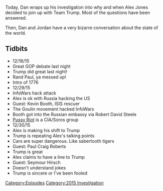 {{DEFAULTSORT:
    #_EPISODE_0088:The 2015 Investigation Ends
}}{{Episode
    | title             = The 2015 Investigation Ends
    | caption           = Listen to this episode on [https://knowledgefight.libsyn.com/knowledge-fight-the-2015-investigation-ends Libsyn] [https://open.spotify.com/episode/3a9HlPpo9X0e3Ko5iEvjtv Spotify], Read the [[Transcript/88: The 2015 Investigation Ends|Unofficial Transcript]]
    | episodeNumber     = 88
    | length            = 02:14:47
    | airDate           = October 2, 2017
    | coverageStartDate = December 16, 2015
    | coverageEndDate   = December 30, 2015
    | episodeType       = [[:Category:2015 Investigation|2015 Investigation]]
    | appearance        = [[Rand Paul]], [[Kevin Booth]], [[Robert David Steele]], [[Pussy Riot]], [[George Soros]], [[Paul Craig Roberts]], [[Seymour Hirsch]]
    | oocDrop           = Hitler and Stalin, Complete Studs
    | previousEpisode   = [[87: Mark Richards Revisited]]
    | nextEpisode       = [[89: December 31, 2015]]
}}

{{Stub}}

Today, Dan wraps up his investigation into why and when Alex Jones decided to join up with Team Trump. Most of the questions have been answered.

Then, Dan and Jordan have a very bizarre conversation about the state of the world.

==Tidbits==

*12/16/15
*Great GOP debate last night
*Trump did great last night!
*Rand Paul, ya messed up!
*Intro of 1776
*12/29/15
*InfoWars hack attack
*Alex is ok with Russia hacking the US
*Guest: Kevin Booth, ISIS rescuer
*The Goulin movement hacked InfoWars
*Booth got into the Russian embassy via Robert David Steele
*[https://www.youtube.com/channel/UCQYcCfKYfYMcuCsem8z5CyQ Pussy Riot] is a CIA/Soros group
*12/30/15
*Alex is making his shift to Trump
*Trump is repeating Alex's talking points
*Cars are super dangerous. Like sabertooth tigers
*Guest: Paul Craig Roberts
*Trump is great
*Alex claims to have a line to Trump
*Guest: Seymour Hirsch
*Doesn't understand jokes
*Trump is sincere or I've been fooled

[[Category:Episodes]]
[[Category:2015 Investigation]]
